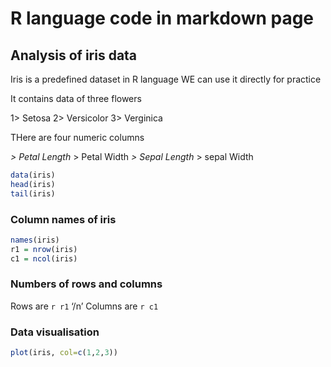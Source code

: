 # R language code in markdown page

## Analysis of iris data

Iris is a predefined dataset in R language
WE can use it directly for practice

It contains data of three flowers

1> Setosa
2> Versicolor
3> Verginica

THere are four numeric columns

*> Petal Length
*> Petal Width
*> Sepal Length
*> sepal Width

```r
data(iris)
head(iris)
tail(iris)

```

### Column names of iris

```r
names(iris)
r1 = nrow(iris)
c1 = ncol(iris)

```

### Numbers of rows and columns
Rows are `r r1` '/n'
Columns are `r c1`

### Data visualisation

```r
plot(iris, col=c(1,2,3))

```

